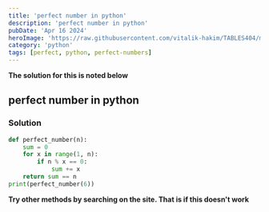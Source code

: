 ```yaml
---
title: 'perfect number in python'
description: 'perfect number in python'
pubDate: 'Apr 16 2024'
heroImage: 'https://raw.githubusercontent.com/vitalik-hakim/TABLES404/main/error_b/python.jpg'
category: 'python'
tags: [perfect, python, perfect-numbers]
---
```


**The solution for this is noted below**

## perfect number in python

### Solution

```python
def perfect_number(n):
    sum = 0
    for x in range(1, n):
        if n % x == 0:
            sum += x
    return sum == n
print(perfect_number(6))
```

**Try other methods by searching on the site. That is if this doesn't work**
